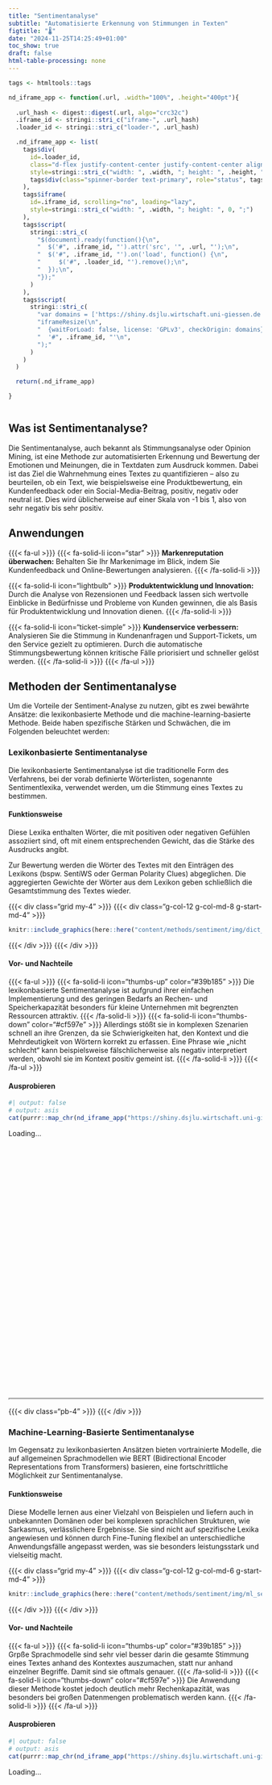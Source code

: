 ```yaml
---
title: "Sentimentanalyse"
subtitle: "Automatisierte Erkennung von Stimmungen in Texten"
figtitle: "🌡️"
date: "2024-11-25T14:25:49+01:00"
toc_show: true
draft: false
html-table-processing: none
---
```


```r
tags <- htmltools::tags

nd_iframe_app <- function(.url, .width="100%", .height="400pt"){
  
  .url_hash <- digest::digest(.url, algo="crc32c")
  .iframe_id <- stringi::stri_c("iframe-", .url_hash)
  .loader_id <- stringi::stri_c("loader-", .url_hash)

  .nd_iframe_app <- list(
    tags$div(
      id=.loader_id,
      class="d-flex justify-content-center justify-content-center align-items-center",
      style=stringi::stri_c("width: ", .width, "; height: ", .height, ";"),
      tags$div(class="spinner-border text-primary", role="status", tags$span(class="sr-only", "Loading..."))
    ),
    tags$iframe(
      id=.iframe_id, scrolling="no", loading="lazy",
      style=stringi::stri_c("width: ", .width, "; height: ", 0, ";")
    ),
    tags$script(
      stringi::stri_c(
        "$(document).ready(function(){\n",
        "  $('#", .iframe_id, "').attr('src', '", .url, "');\n",
        "  $('#", .iframe_id, "').on('load', function() {\n",
        "     $('#", .loader_id, "').remove();\n",
        "  });\n",
        "});"
      )
    ),
    tags$script(
      stringi::stri_c(
        "var domains = ['https://shiny.dsjlu.wirtschaft.uni-giessen.de'];\n",
        "iframeResize(\n",
        "  {waitForLoad: false, license: 'GPLv3', checkOrigin: domains}, \n",
        "  '#", .iframe_id, "'\n",
        ");"
      )
    )
  )

  return(.nd_iframe_app)

}
```
```r
```

## Was ist Sentimentanalyse?


Die Sentimentanalyse, auch bekannt als Stimmungsanalyse oder Opinion Mining, ist eine Methode zur automatisierten Erkennung und Bewertung der Emotionen und Meinungen, die in Textdaten zum Ausdruck kommen. Dabei ist das Ziel die Wahrnehmung eines Textes zu quantifizieren – also zu beurteilen, ob ein Text, wie beispielsweise eine Produktbewertung, ein Kundenfeedback oder ein Social-Media-Beitrag, positiv, negativ oder neutral ist. Dies wird üblicherweise auf einer Skala von -1 bis 1, also von sehr negativ bis sehr positiv.

## Anwendungen 

{{{< fa-ul >}}}
    {{{< fa-solid-li icon="star"  >}}} **Markenreputation überwachen:** Behalten Sie Ihr Markenimage im Blick, indem Sie Kundenfeedback und Online-Bewertungen analysieren. {{{< /fa-solid-li >}}}
    
  {{{< fa-solid-li icon="lightbulb"  >}}} **Produktentwicklung und Innovation:** Durch die Analyse von Rezensionen und Feedback lassen sich wertvolle Einblicke in Bedürfnisse und Probleme von Kunden gewinnen, die als Basis für Produktentwicklung und Innovation dienen. {{{< /fa-solid-li >}}}
    
  {{{< fa-solid-li icon="ticket-simple" >}}} **Kundenservice verbessern:**  
  Analysieren Sie die Stimmung in Kundenanfragen und Support-Tickets, um  den Service gezielt zu optimieren. Durch die automatische Stimmungsbewertung können kritische Fälle priorisiert und schneller gelöst werden. {{{< /fa-solid-li >}}}
{{{< /fa-ul >}}}



## Methoden der Sentimentanalyse

Um die Vorteile der Sentiment-Analyse zu nutzen, gibt es zwei bewährte Ansätze: die lexikonbasierte Methode und die machine-learning-basierte Methode. Beide haben spezifische Stärken und Schwächen, die im Folgenden beleuchtet werden:

### Lexikonbasierte Sentimentanalyse 

Die lexikonbasierte Sentimentanalyse ist die traditionelle Form des Verfahrens, bei der vorab definierte Wörterlisten, sogenannte Sentimentlexika, verwendet werden, um die Stimmung eines Textes zu bestimmen.

#### Funktionsweise

Diese Lexika enthalten Wörter, die mit positiven oder negativen Gefühlen assoziiert sind, oft mit einem entsprechenden Gewicht, das die Stärke des Ausdrucks angibt.

Zur Bewertung werden die Wörter des Textes mit den Einträgen des Lexikons (bspw. SentiWS oder German Polarity Clues) abgeglichen. Die aggregierten Gewichte der Wörter aus dem Lexikon geben schließlich die Gesamtstimmung des Textes wieder.

{{{< div class="grid my-4" >}}} {{{< div class="g-col-12 g-col-md-8 g-start-md-4" >}}} 

```r
knitr::include_graphics(here::here("content/methods/sentiment/img/dict_senti.svg"))
```

{{{< /div >}}} {{{< /div >}}}



#### Vor- und Nachteile

{{{< fa-ul >}}}
    {{{< fa-solid-li icon="thumbs-up" color="#39b185" >}}} Die lexikonbasierte Sentimentanalyse ist aufgrund ihrer einfachen Implementierung und des geringen Bedarfs an Rechen- und Speicherkapazität besonders für kleine Unternehmen mit begrenzten Ressourcen attraktiv. {{{< /fa-solid-li >}}}
    {{{< fa-solid-li icon="thumbs-down" color="#cf597e" >}}} Allerdings stößt sie in komplexen Szenarien schnell an ihre Grenzen, da sie Schwierigkeiten hat, den Kontext und die Mehrdeutigkeit von Wörtern korrekt zu erfassen. Eine Phrase wie „nicht schlecht“ kann beispielsweise fälschlicherweise als negativ interpretiert werden, obwohl sie im Kontext positiv gemeint ist. {{{< /fa-solid-li >}}}
{{{< /fa-ul >}}}


#### Ausprobieren

```r
#| output: false
# output: asis
cat(purrr::map_chr(nd_iframe_app("https://shiny.dsjlu.wirtschaft.uni-giessen.de/senti_dict/"), as.character), sep="\n")
```

```{=html}
<div id="loader-c944c404" class="d-flex justify-content-center justify-content-center align-items-center" style="width: 100%; height: 400pt;">
  <div class="spinner-border text-primary" role="status">
    <span class="sr-only">Loading...</span>
  </div>
</div>
<iframe id="iframe-c944c404" scrolling="no" loading="lazy" style="width: 100%; height: 0;"></iframe>
<script>$(document).ready(function(){
  $('#iframe-c944c404').attr('src', 'https://shiny.dsjlu.wirtschaft.uni-giessen.de/senti_dict/');
  $('#iframe-c944c404').on('load', function() {
     $('#loader-c944c404').remove();
  });
});</script>
<script>var domains = ['https://shiny.dsjlu.wirtschaft.uni-giessen.de'];
iframeResize(
  {waitForLoad: false, license: 'GPLv3', checkOrigin: domains}, 
  '#iframe-c944c404'
);</script>
```

{{{< div class="pb-4" >}}} {{{< /div >}}}

### Machine-Learning-Basierte Sentimentanalyse

Im Gegensatz zu lexikonbasierten Ansätzen bieten vortrainierte Modelle, die auf allgemeinen Sprachmodellen wie BERT (Bidirectional Encoder Representations from Transformers) basieren, eine fortschrittliche Möglichkeit zur Sentimentanalyse.

#### Funktionsweise

Diese Modelle lernen aus einer Vielzahl von Beispielen und liefern auch in unbekannten Domänen oder bei komplexen sprachlichen Strukturen, wie Sarkasmus, verlässlichere Ergebnisse. Sie sind nicht auf spezifische Lexika angewiesen und können durch Fine-Tuning flexibel an unterschiedliche Anwendungsfälle angepasst werden, was sie besonders leistungsstark und vielseitig macht.


{{{< div class="grid my-4" >}}} {{{< div class="g-col-12 g-col-md-6 g-start-md-4" >}}} 

```r
knitr::include_graphics(here::here("content/methods/sentiment/img/ml_senti.svg"))
```

{{{< /div >}}} {{{< /div >}}}


#### Vor- und Nachteile

{{{< fa-ul >}}}
    {{{< fa-solid-li icon="thumbs-up" color="#39b185" >}}} Grpße Sprachmodelle sind sehr viel besser darin die gesamte Stimmung eines Textes anhand des Kontextes auszumachen, statt nur anhand einzelner Begriffe. Damit sind sie oftmals genauer. {{{< /fa-solid-li >}}}
    {{{< fa-solid-li icon="thumbs-down" color="#cf597e" >}}} Die Anwendung dieser Methode kostet jedoch deutlich mehr Rechenkapazität, was besonders bei großen Datenmengen problematisch werden kann. {{{< /fa-solid-li >}}}
{{{< /fa-ul >}}}


#### Ausprobieren

```r
#| output: false
# output: asis
cat(purrr::map_chr(nd_iframe_app("https://shiny.dsjlu.wirtschaft.uni-giessen.de/senti_trans/"), as.character), sep="\n")
```

```{=html}
<div id="loader-de8fe906" class="d-flex justify-content-center justify-content-center align-items-center" style="width: 100%; height: 400pt;">
  <div class="spinner-border text-primary" role="status">
    <span class="sr-only">Loading...</span>
  </div>
</div>
<iframe id="iframe-de8fe906" scrolling="no" loading="lazy" style="width: 100%; height: 0;"></iframe>
<script>$(document).ready(function(){
  $('#iframe-de8fe906').attr('src', 'https://shiny.dsjlu.wirtschaft.uni-giessen.de/senti_trans/');
  $('#iframe-de8fe906').on('load', function() {
     $('#loader-de8fe906').remove();
  });
});</script>
<script>var domains = ['https://shiny.dsjlu.wirtschaft.uni-giessen.de'];
iframeResize(
  {waitForLoad: false, license: 'GPLv3', checkOrigin: domains}, 
  '#iframe-de8fe906'
);</script>
```

